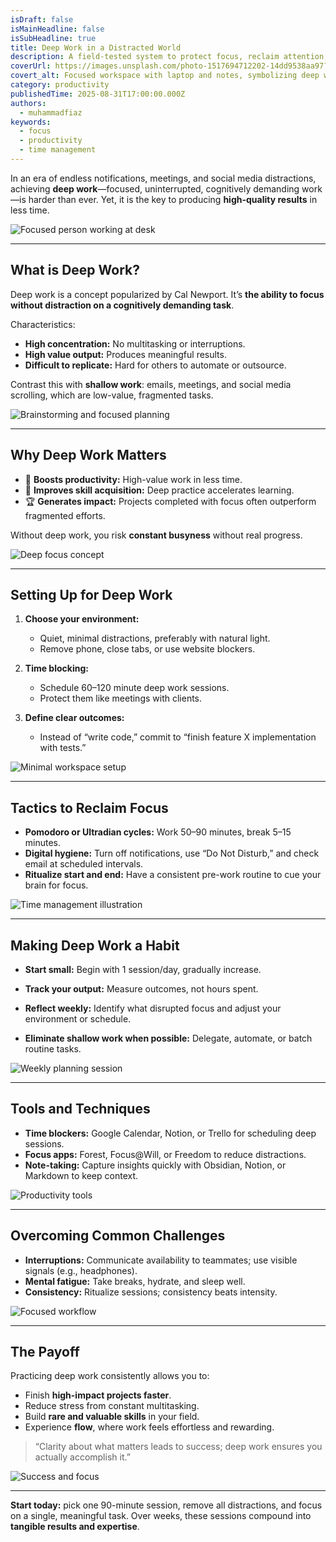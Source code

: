 ```yaml
---
isDraft: false
isMainHeadline: false
isSubHeadline: true
title: Deep Work in a Distracted World
description: A field-tested system to protect focus, reclaim attention, and consistently ship meaningful work.
coverUrl: https://images.unsplash.com/photo-1517694712202-14dd9538aa97?q=80&w=1600&auto=format&fit=crop
covert_alt: Focused workspace with laptop and notes, symbolizing deep work
category: productivity
publishedTime: 2025-08-31T17:00:00.000Z
authors:
  - muhammadfiaz
keywords:
  - focus
  - productivity
  - time management
---
```


In an era of endless notifications, meetings, and social media distractions, achieving **deep work**—focused, uninterrupted, cognitively demanding work—is harder than ever. Yet, it is the key to producing **high-quality results** in less time.

![Focused person working at desk](https://images.unsplash.com/photo-1557800636-894a64c1696f?q=80&w=1200&auto=format&fit=crop)

---

## What is Deep Work?

Deep work is a concept popularized by Cal Newport. It’s **the ability to focus without distraction on a cognitively demanding task**.

Characteristics:

- **High concentration:** No multitasking or interruptions.
- **High value output:** Produces meaningful results.
- **Difficult to replicate:** Hard for others to automate or outsource.

Contrast this with **shallow work**: emails, meetings, and social media scrolling, which are low-value, fragmented tasks.

![Brainstorming and focused planning](https://images.unsplash.com/photo-1503676260728-1c00da094a0b?q=80&w=1200&auto=format&fit=crop)

---

## Why Deep Work Matters

- 🧠 **Boosts productivity:** High-value work in less time.
- 🎯 **Improves skill acquisition:** Deep practice accelerates learning.
- 🏆 **Generates impact:** Projects completed with focus often outperform fragmented efforts.

Without deep work, you risk **constant busyness** without real progress.

![Deep focus concept](https://images.unsplash.com/photo-1485217988980-11786ced9454?q=80&w=1200&auto=format&fit=crop)

---

## Setting Up for Deep Work

1. **Choose your environment:**
   - Quiet, minimal distractions, preferably with natural light.
   - Remove phone, close tabs, or use website blockers.

2. **Time blocking:**
   - Schedule 60–120 minute deep work sessions.
   - Protect them like meetings with clients.

3. **Define clear outcomes:**
   - Instead of “write code,” commit to “finish feature X implementation with tests.”

![Minimal workspace setup](https://images.unsplash.com/photo-1517245386807-bb43f82c33c4?q=80&w=1200&auto=format&fit=crop)

---

## Tactics to Reclaim Focus

- **Pomodoro or Ultradian cycles:** Work 50–90 minutes, break 5–15 minutes.
- **Digital hygiene:** Turn off notifications, use “Do Not Disturb,” and check email at scheduled intervals.
- **Ritualize start and end:** Have a consistent pre-work routine to cue your brain for focus.

![Time management illustration](https://images.unsplash.com/photo-1496307042754-b4aa456c4a2d?q=80&w=1200&auto=format&fit=crop)

---

## Making Deep Work a Habit

- **Start small:** Begin with 1 session/day, gradually increase.
- **Track your output:** Measure outcomes, not hours spent.
- **Reflect weekly:** Identify what disrupted focus and adjust your environment or schedule.

- **Eliminate shallow work when possible:** Delegate, automate, or batch routine tasks.

![Weekly planning session](https://images.unsplash.com/photo-1522202176988-66273c2fd55f?q=80&w=1200&auto=format&fit=crop)

---

## Tools and Techniques

- **Time blockers:** Google Calendar, Notion, or Trello for scheduling deep sessions.
- **Focus apps:** Forest, Focus@Will, or Freedom to reduce distractions.
- **Note-taking:** Capture insights quickly with Obsidian, Notion, or Markdown to keep context.

![Productivity tools](https://images.unsplash.com/photo-1504384308090-c894fdcc538d?q=80&w=1200&auto=format&fit=crop)

---

## Overcoming Common Challenges

- **Interruptions:** Communicate availability to teammates; use visible signals (e.g., headphones).
- **Mental fatigue:** Take breaks, hydrate, and sleep well.
- **Consistency:** Ritualize sessions; consistency beats intensity.

![Focused workflow](https://images.unsplash.com/photo-1521737604893-d14cc237f11d?q=80&w=1200&auto=format&fit=crop)

---

## The Payoff

Practicing deep work consistently allows you to:

- Finish **high-impact projects faster**.
- Reduce stress from constant multitasking.
- Build **rare and valuable skills** in your field.
- Experience **flow**, where work feels effortless and rewarding.

> “Clarity about what matters leads to success; deep work ensures you actually accomplish it.”

![Success and focus](https://images.unsplash.com/photo-1522202176988-66273c2fd55f?q=80&w=1200&auto=format&fit=crop)

---

**Start today:** pick one 90-minute session, remove all distractions, and focus on a single, meaningful task. Over weeks, these sessions compound into **tangible results and expertise**.
